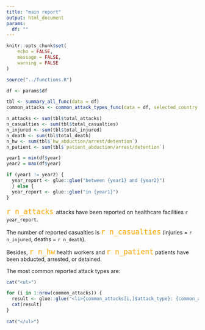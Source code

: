 ```yaml
---
title: "main report"
output: html_document
params:
  df: ""
---
```


```r
knitr::opts_chunk$set(
	echo = FALSE,
	message = FALSE,
	warning = FALSE
)
```

```r
source("../functions.R")

df <- params$df

tbl <- summary_all_func(data = df)
common_attacks <- common_attack_types_func(data = df, selected_country = NULL)
```

```r
n_attacks <- sum(tbl$total_attacks)
n_casualties <- sum(tbl$total_casualties)
n_injured <- sum(tbl$total_injured)
n_death <- sum(tbl$total_death)
n_hw <- sum(tbl$`hw_abduction/arrest/detention`)
n_patient <- sum(tbl$`patient_abduction/arrest/detention`)

year1 = min(df$year)
year2 = max(df$year)

if (year1 != year2) {
  year_report <- glue::glue("between {year1} and {year2}")
  } else {
  year_report <- glue::glue("in {year1}")
}

```


<span style='font-size:22px; color:orange'>`r n_attacks` </span> attacks have been reported on healthcare facilities `r year_report`.

The number of reported casualties is <span style='font-size:22px; color:orange'>`r n_casualties`</span> (injuries = `r n_injured`, deaths = `r n_death`).

Besides, <span style='font-size:22px; color:orange'>`r n_hw`</span> health workers and <span style='font-size:22px;color:orange'>`r n_patient`</span> patients have been abducted, arrested, or detained.

The most common reported attack types are:


```r
cat("<ul>")

for (i in 1:nrow(common_attacks)) {
  result <- glue::glue("<li>{common_attacks[i,]$attack_type}: {common_attacks[i,]$Freq}</li>")
  cat(result)
}
  
cat("</ul>")
```



